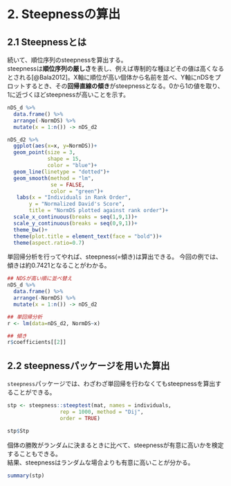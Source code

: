 
# 2. Steepnessの算出  
## 2.1 Steepnessとは
続いて、順位序列のsteepnessを算出する。  
steepnessは**順位序列の厳しさ**を表し、例えば専制的な種ほどその値は高くなるとされる[@Bala2012]。X軸に順位が高い個体から名前を並べ、Y軸にnDSをプロットするとき、その**回帰直線の傾き**がsteepnessとなる。0から1の値を取り、1に近づくほどsteepnessが高いことを示す。  

```r
nDS_d %>% 
  data.frame() %>%
  arrange(-NormDS) %>% 
  mutate(x = 1:n()) -> nDS_d2

nDS_d2 %>% 
  ggplot(aes(x=x, y=NormDS))+
  geom_point(size = 3,
             shape = 15,
             color = "blue")+
  geom_line(linetype = "dotted")+
  geom_smooth(method = "lm",
              se = FALSE,
              color = "green")+
   labs(x = "Individuals in Rank Order",
       y = "Normalized David's Score",
       title = "NormDS plotted against rank order")+
  scale_x_continuous(breaks = seq(1,9,1))+
  scale_y_continuous(breaks = seq(0,9,1))+
  theme_bw()+
  theme(plot.title = element_text(face = "bold"))+
  theme(aspect.ratio=0.7)
```

単回帰分析を行ってやれば、steepness(=傾き)は算出できる。 
今回の例では、傾きは約0.7421となることがわかる。  
```r
## NDSが高い順に並べ替え  
nDS_d %>% 
  data.frame() %>%
  arrange(-NormDS) %>% 
  mutate(x = 1:n()) -> nDS_d2

## 単回帰分析  
r <- lm(data=nDS_d2, NormDS~x)

## 傾き  
r$coefficients[[2]]
```

## 2.2 steepnessパッケージを用いた算出  
`steepness`パッケージでは、わざわざ単回帰を行わなくてもsteepnessを算出することができる。    
```r
stp <- steepness::steeptest(mat, names = individuals, 
                 rep = 1000, method = "Dij",
                 order = TRUE)

stp$Stp
```

個体の勝敗がランダムに決まるときに比べて、steepnessが有意に高いかを検定することもできる。  
結果、steepnessはランダムな場合よりも有意に高いことが分かる。  
```r
summary(stp)
```

